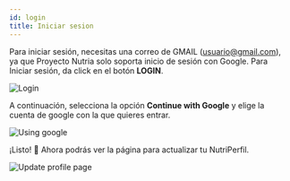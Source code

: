 ```yaml
---
id: login
title: Iniciar sesion
---
```


Para iniciar sesión, necesitas una correo de GMAIL (usuario@gmail.com), ya que Proyecto Nutria solo soporta inicio de sesión con Google. Para Iniciar sesión, da click en el botón **LOGIN**.

![Login](/img/docs/yaos/interviewee/mock-interview/login.svg)

A continuación, selecciona la opción **Continue with Google** y elige la cuenta de google con la que quieres entrar.

![Using google](/img/docs/yaos/interviewee/mock-interview/using-google.svg)

¡Listo! 🎉 Ahora podrás ver la página para actualizar tu NutriPerfil.

![Update profile page](/img/docs/yaos/interviewee/mock-interview/update-profile-page.png)

